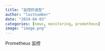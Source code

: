 ```yaml
---
title: "监控的选型"
author: "lastnumber"
date: "2024-04-03"
categories: [news, monitoring, prometheus]
image: "image.png"
---
```


Prometheus 监控

